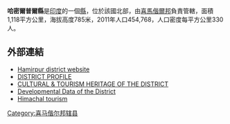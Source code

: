 '''哈密爾普爾縣'''是[[印度|印度]]的一個[[縣|縣]]，位於該國北部，由[[喜馬偕爾邦|喜馬偕爾邦]]負責管轄，面積1,118平方公里，海拔高度785米，2011年人口454,768，人口密度每平方公里330人。

==外部連結==
* [http://hphamirpur.nic.in/ Hamirpur district website]{{Wayback|url=http://hphamirpur.nic.in/ |date=20200926111201 }}
* [https://web.archive.org/web/20101125204443/http://himachalpr.gov.in/intranet/Hamirpur/DISTRICT%20PROFILE.doc DISTRICT PROFILE]
* [https://web.archive.org/web/20101125204512/http://himachalpr.gov.in/intranet/Hamirpur/CULTURAL%20%26%20TOURISM%20HERITAGE%20OF%20THE%20DISTRICT.doc CULTURAL & TOURISM HERITAGE OF THE DISTRICT]
* [https://web.archive.org/web/20101125204418/http://himachalpr.gov.in/intranet/Hamirpur/C.Developmental%20Data%20of%20the%20District.doc Developmental Data of the District]
* [https://web.archive.org/web/20060213021224/http://himachaltourism.nic.in/hamir.htm Himachal tourism]

{{coord|31|41|24|N|76|31|12|E|region:IN-HP_type:adm2nd_source:kolossus-nowiki|display=title}}

{{Authority control}}
{{印度行政区划小作品}}
[[Category:喜马偕尔邦辖县|Category:喜马偕尔邦辖县]]